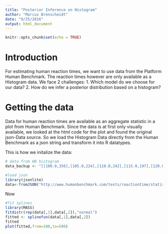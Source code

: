 ```yaml
---
title: "Posterior Inference on Histogram"
author: "Marcus Brenscheidt"
date: "9/25/2016"
output: html_document
---
```


```r
knitr::opts_chunk$set(echo = TRUE)
```

# Introduction
For estimating human reaction times, we want to use data from the Platform Human Benchmark. The reaction times however are only available as a Histogram data. We face 2 challenges:
1. Which model do we choose for our data?
2. How do we infer a posterior distribution based on a histogram?

# Getting the data
Data for human reaction times are available as an aggregate statistic in a plot from Human Benchmark. Since the data is at first only visually available, we looked at the html code for the plot and found the original json-Data source. So we load the Histogram Data directly from the Human Benchmark as a json string and transform it into R datatypes.

This is how we initalize the data:

```r
# data from HB histogram
data_backup <- "[[100.0,356],[105.0,224],[110.0,242],[115.0,197],[120.0,124],[125.0,102],[130.0,58],[135.0,42],[140.0,50],[145.0,47],[150.0,132],[155.0,249],[160.0,332],[165.0,487],[170.0,864],[175.0,1297],[180.0,1981],[185.0,3244],[190.0,4383],[195.0,5362],[200.0,6986],[205.0,9344],[210.0,13285],[215.0,15412],[220.0,19350],[225.0,23433],[230.0,25925],[235.0,29517],[240.0,33990],[245.0,36126],[250.0,37764],[255.0,40064],[260.0,40188],[265.0,41213],[270.0,41240],[275.0,39233],[280.0,37815],[285.0,38181],[290.0,34601],[295.0,30424],[300.0,28837],[305.0,26339],[310.0,23172],[315.0,21715],[320.0,19828],[325.0,18128],[330.0,17492],[335.0,15354],[340.0,14415],[345.0,13540],[350.0,12661],[355.0,11716],[360.0,11777],[365.0,10293],[370.0,9459],[375.0,9978],[380.0,8309],[385.0,7715],[390.0,7356],[395.0,7076],[400.0,6733],[405.0,6546],[410.0,5816],[415.0,5564],[420.0,5214],[425.0,4880],[430.0,4914],[435.0,4623],[440.0,4452],[445.0,3777],[450.0,3652],[455.0,3642],[460.0,3851],[465.0,2925],[470.0,2902],[475.0,2888],[480.0,2960],[485.0,2499],[490.0,2515],[495.0,2228],[500.0,840]]"

#load json
library(jsonlite)
data<-fromJSON("http://www.humanbenchmark.com/tests/reactiontime/statistics/data/monthly")
```

Now
```r
#fit splines
library(MASS)
fitdistr(rep(data[,1],data[,2]),"normal")
fitted <- splinefun(data[,1],data[,2])
fitted
plot(fitted,from=100,to=500)
```